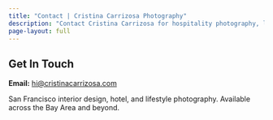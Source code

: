 ```yaml
---
title: "Contact | Cristina Carrizosa Photography"
description: "Contact Cristina Carrizosa for hospitality photography, lifestyle photography, and commercial photography services in Richmond, VA, San Francisco, and internationally."
page-layout: full
---
```


## Get In Touch

**Email:** [hi\@cristinacarrizosa.com](mailto:hi@cristinacarrizosa.com)

San Francisco interior design, hotel, and lifestyle photography. Available across the Bay Area and beyond.
